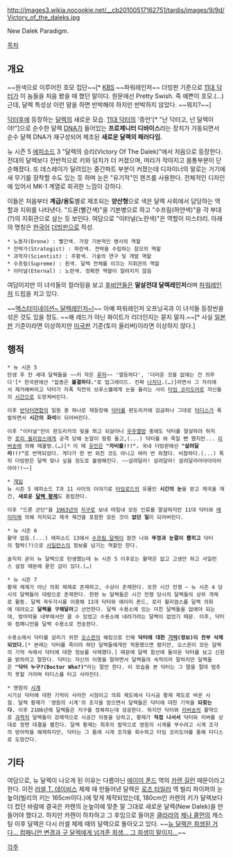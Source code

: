http://images3.wikia.nocookie.net/__cb20100517162751/tardis/images/9/9d/Victory_of_the_daleks.jpg

New Dalek Paradigm.

[[목차]]
== 개요 ==
~~원색으로 이루어진 호모 집단~~[* [[한국방송공사|KBS]] ~~파워레인저~~ 더빙판 기준으로 [[11대 닥터]]가 이 놈들을 처음 봤을 때 했던 말이다. 원문에선 Pretty Swish. 즉 예쁜이 호모.(…) 근데, 달렉 특성상 이런 말을 하면 반박해야 하지만 반박하지 않았다. ~~뭐지?~~]

[[닥터후]]에 등장하는 [[달렉]]의 새로운 모습. [[11대 닥터]]의 '증언'[* "난 닥터고, 넌 달렉이야!"]으로 순수한 달렉 [[DNA]]가 들어있는 '''프로제니터 디바이스'''라는 장치가 가동되면서 순수 달렉 DNA가 재구성되어 제조된 '''새로운 달렉의 패러다임.'''

뉴 시즌 5 [[에피소드]] 3 "달렉의 승리(Victory Of The Dalek)"에서 처음으로 등장한다. 전대의 달렉보다 전반적으로 키와 덩치가 더 커졌으며, 머리가 작아지고 몸통부분이 단순해졌다. 또 데스레이가 달려있는 중간파트 부분이 커졌는데 디자이너의 말로는 거기에 새 무기를 장착할 수도 있는 듯 하며 눈은 "유기적"인 렌즈를 사용한다. 전체적인 디자인에 있어서 MK-1 계열로 회귀한 느낌이 강하다.

이들은 처음부터 '''계급/용도'''별로 제조되는 '''양산형'''으로 색은 달렉 사회에서 담당하는 역할과 지위를 나타낸다. "드론(빨간색)"을 기본병으로 하고 "수프림(하얀색)"을 각 부대(?)의 지휘관으로 삼는 듯 보인다. 여담으로 "이터널(노란색)"은 역할이 미스터리. 아래의 명칭은 [[한국어]] [[더빙]]판으로 작성.

 * 노동자(Drone) : 빨간색. 가장 기본적인 병사의 역할
 * 전략가(Strategist) : 파란색. 전략을 수립하는 참모의 역할
 * 과학자(Scientist) : 주황색. 기술의 연구 및 개발 역할
 * 수프림(Supreme) : 흰색. 달렉 전체를 이끄는 지휘관의 역할
 * 이터널(Eternal) : 노란색. 정확한 역할이 알려지지 않음

여담이지만 이 녀석들의 컬러링을 보고 [[후비안]]들은 '''말살전대 달렉레인저'''라며 [[슈퍼전대 시리즈|파워레인저]] 드립을 치고 있다.

{{{#!html
<object width="603" height="385"><param name="movie" value="http://www.youtube.com/v/S2jCL6QM6xc?fs=1&hl=ko_KR"></param><param name="allowFullScreen" value="true"></param><param name="allowscriptaccess" value="always"></param><embed src="http://www.youtube.com/v/S2jCL6QM6xc?fs=1&hl=ko_KR" type="application/x-shockwave-flash" width="603" height="385" allowscriptaccess="always" allowfullscreen="true"></embed></object>
}}}

~~[[마이티 몰핀 파워레인저|엑스터미네이션~ 달렉레인저~!]]~~ 아예 파워레인저 오프닝곡과 이 녀석들 등장씬을 섞은 것도 있을 정도. ~~왜 레드가 아닌 화이트가 리더인지는 묻지 말자.~~[* 사실 [[일본]]판 기준이라면 이상하지만 [[미국]]판 기준(토미 올리버)이라면 이상하지 않다.]

== 행적 ==
 * 뉴 시즌 5
 탄생 후 전 세대 달렉들을 ~~키 작은 [[루저]]~~ '열등하다', '더러운 것을 없애는 건 의무다'[* 한국판에선 "잡종은 '''불결하다.'''"로 업그레이드. 진짜 [[나치#s-1.1|나치]]다.(…)]라면서 그 자리에서 제거해버리고 닥터가 자폭 직전의 브루스웰에게 눈을 돌리는 사이 [[타임 코리도어]]로 자신들의 [[시간]]으로 도망쳐버린다.

 이후 [[반닥터연합]]의 일원 중 하나로 재등장해 [[닥터(닥터후)|닥터]]를 판도리카에 감금하나 그대로 [[타디스]]가 폭발하면서 '''시간의 화석'''이 되어버린다.

 이후 "이터널"만이 판도리카의 빛을 쬐고 되살아나 [[우주]]멸망 중에도 닥터를 말살하려 하지만 [[로리 윌리엄스]]에게 공격 당해 눈알이 핑핑 돌고,(...) 닥터를 쏴 죽일 뻔 했지만... [[리버송]]에 의해 떼꿀멍.(…)[* 이 때 [[유언/창작물|유언]]은 '''"자비를!!!".''' 국내 더빙판에선 '''"살려달라!!!"'''로 번역되었다. 게다가 한 번 외친 것도 아니고 여러 번 외쳤다. 비참하다.(...) 특히 더빙판은 달렉 맞나 싶을 정도로 불쌍해진다. ~~살려달라! 살려달라! 살려달라아아아아아아아!!~~]

 * [[게임]]
 뉴 시즌 5 에피소드 7과 11 사이의 이야기로 [[타임로드]]의 유물인 '''시간의 눈'''을 얻고 제국을 재건, '''새로운 [[달렉 황제]]'''도 옹립한다.

 이후 "드론 군단"을 [[1963년]]의 [[지구]]로 보내 마침내 모든 인류를 말살하지만 11대 닥터와 [[에이미 폰드|에이미]]에 의해 저지되고 제국 재건을 포함한 모든 것이 '''없던 일'''이 되어버린다.

 * 뉴 시즌 6
 활약 없음.(...) 에피소드 13에서 [[수프림 달렉]]이 잠깐 나와 '''뚜껑과 눈깔이 뽑히고''' 닥터의 협박(?)으로 [[사일런스(닥터후)|사일런스]]의 정보를 넘기는 역할만 한다.

 솔직히 굳이 뉴 달렉으로 탄생했는데 뉴 시즌 5 이후로는 활약은 없고 고생만 하고 사일런스 설정 때문에 묻힌 감이 있다.(…)

 * 뉴 시즌 7
 황제 체제가 아닌 의회 체제로 존재하고, 수상이 존재한다. 또한 시간 전쟁 ~ 뉴 시즌 4 당시의 달렉들이 대량으로 존재한다. 한편 뉴 달렉들은 시간 전쟁 당시의 달렉들의 상위 개체로 활동. 달렉 꼭두각시를 이용해 11대 닥터와 에이미 폰드, 로리 윌리엄스를 달렉 의회에 데려오고 '''달렉을 구해달라'''고 선언한다. 달렉 수용소에 있는 미친 달렉들을 없애야 되는데, 방어막을 내부에서만 끌 수 있었고 수용소에 내려가려는 달렉이 없었기 때문. 이후, 닥터와 컴패니언을 달렉 수용소로 전송한다.

 수용소에서 닥터를 살리기 위한 [[오스윈 오스왈드|오스윈]]의 해킹으로 인해 '''닥터에 대한 [[기억]](정보)이 전부 삭제되었다.'''[* 본래는 닥터를 죽이려 하던 달렉들에게만 적용했으면 됐지만, 오스윈이 모든 달렉의 기억 속에서 닥터에 대한 정보를 삭제했다.] 때문에 달렉 함선에 돌아온 닥터를 보고 신원을 밝히라고 말한다. 닥터는 자신의 이명을 말하면서 달렉들의 숙적이라 말하지만 달렉들은 '''"닥터 누구?(Doctor Who?)"'''라는 말만 한다. 이 모습을 본 닥터는 그 말을 절대 멈추지 못할 거라며 타디스를 타고 사라진다.

 * 영원의 [[시계]]
 시기상 닥터에 대한 기억이 사라진 시점이고 의회 제도에서 다시금 황제 제도로 바꾼 시점. 달렉 황제가 '영원의 시계'의 조각을 얻으면서 달렉들은 닥터에 대한 기억을 '''되찾는다.''' 이후 2106년에 달렉들은 지구를 정복하는데 성공한다. 하지만 닥터와 [[리버송]]의 활약으로 [[과학자]] 달렉들이 강제적으로 시공간 이동을 당하고, 황제가 '''직접 나서서''' 닥터와 리버를 상대로 정면 대결을 펼친다. 달렉 황제는 최후의 발악으로 영원의 시계를 부수려고 시계 조각의 방어막을 해제하지만, 닥터는 그 틈에 시계 조각을 회수하고 타임 코리도어를 통해 타디스로 도망간다.

== 기타 ==
여담으로, 뉴 달렉이 나오게 된 이유는 다름아닌 [[에이미 폰드]] 역의 [[카렌 길런]] 때문이라고 한다. 이전 [[러셀 T. 데이비스]] 체제 때 만들어낸 달렉은 [[로즈 타일러]] 역 빌리 파이퍼의 눈높이(빌리의 키는 165cm이다.)에 맞게 제작되었는데, 180cm인 카렌의 키가 달렉보다 더 컸던 바람에 결국은 카렌의 눈높이에 맞춘 말 그대로 새로운 달렉(New Dalek)을 만들어야 했다고. 하지만 카렌이 하차하고 그 후임으로 들어온 [[클라라 오스왈드|클라라]]의 [[제나 콜먼]]의 캐스팅 이후 달렉은 다시 러셀 체제 때의 달렉으로 돌아오고 있다. ~~[[희생된 거다|뉴 달렉은 희생된 거다… 컴패니언 변경과 구 달렉에게 넘겨준 희생… 그 희생이 말이지…]]~~

[[각주]]
